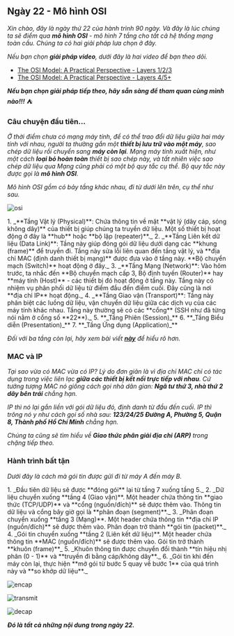 
## Ngày 22 - Mô hình OSI

_Xin chào, đây là ngày thứ 22 của hành trình 90 ngày. Và đây là lúc chúng ta sẽ điểm qua **mô 
hình OSI** - mô hình 7 tầng cho tất cả hệ thống mạng toàn cầu. Chúng ta có hai giải pháp lưa
chọn ở đây._

_Nếu bạn chọn **giải pháp video**, dưới đây là hai video để bạn theo dõi._

- [The OSI Model: A Practical Perspective - Layers 1/2/3](https://www.youtube.com/watch?v=LkolbURrtTs&list=PLIFyRwBY_4bRLmKfP1KnZA6rZbRHtxmXi&index=3)
- [The OSI Model: A Practical Perspective - Layers 4/5+](https://www.youtube.com/watch?v=0aGqGKrRE0g&list=PLIFyRwBY_4bRLmKfP1KnZA6rZbRHtxmXi&index=4)

**_Nếu bạn chọn giải pháp tiếp theo, hãy sẵn sàng để tham quan cùng mình nào!!!_** ⛺

### Câu chuyện đầu tiên...

_Ở thời điểm chưa có mạng máy tính, để có thể trao đổi dữ liệu giữa hai máy tính với nhau, 
người ta thường gắn một **thiết bị lưu trữ vào một máy**, sao chép dữ liệu rồi chuyển sang **máy
còn lại**. Mạng máy tính xuất hiện, như một cách **loại bỏ hoàn toàn** thiết bị sao chép này, và
tất nhiên việc sao chép dữ liệu qua Mạng cũng phải có một bộ quy tắc cụ thể. Bộ quy tắc này
được gọi là **mô hình OSI**._ 

_Mô hình OSI gồm có bảy tầng khác nhau, đi từ dưới lên trên, cụ thể như sau._

![osi](../../../../assets/network/osi.png)

<Steps>
1. _**Tầng Vật lý (Physical)**: Chứa thông tin về mặt **vật lý (dây cáp, sóng không dây)** của thiết bị
giúp chúng ta truyền dữ liệu. Một số thiết bị hoạt động ở đây là **hub** hoặc **bộ lặp (repeater)**._
2. _**Tầng Liên kết dữ liệu (Data Link)**: Tầng này giúp đóng gói dữ liệu dưới dạng các **khung (frame)**
để truyền đi. Tầng này sửa lỗi liên quan đến tầng vật lý, và **địa chỉ MAC (định danh thiết bị mạng)** 
được đưa vào ở tầng này. **Bộ chuyển mạch (Switch)** hoạt động ở đây._
3. _**Tầng Mạng (Network)**: Vào hôm trước, ta nhắc đến **Bộ chuyển mạch cấp 3, Bộ định tuyến (Router)** 
hay **máy tính (Host)** - các thiết bị đó hoạt động ở tầng này. Tầng này có nhiệm vụ phân phối dữ liệu từ 
điểm đầu đến điểm cuối. Đây cũng là nơi **địa chỉ IP** hoạt động._
4. _**Tầng Giao vận (Transport)**: Tầng này phân biệt các luồng dữ liệu, vận chuyển dữ liệu giữa các dịch vụ
của các máy tính khác nhau. Tầng này thường sẽ có các **cổng** (SSH như đã từng nói nằm ở cổng số **22**)._
5. **_Tầng Phiên (Session)_**
6. **_Tầng Biểu diễn (Presentation)_**
7. **_Tầng Ứng dụng (Application)_**
</Steps>

_Đối với ba tầng còn lại, hãy xem bài viết **[này](https://www.geeksforgeeks.org/tcp-ip-model/)** để hiểu rõ hơn._

### MAC và IP

_Tại sao vừa có MAC vừa có IP? Lý do đơn giản là vì địa chỉ MAC chỉ có tác dụng trong việc liên lạc **giữa các thiết bị
kết nối trực tiếp với nhau**. Cứ tưởng tượng MAC nó giống cách gọi nhà dân gian: **Ngã tư thứ 3, nhà thứ 2 dãy bên trái**
chẳng hạn._

_IP thì nó lại gắn liền với gói dữ liệu đó, định danh từ đầu đến cuối. IP thì trông nó y như cách gọi số nhà sau: 
**123/24/25 Đường A, Phường 5, Quận 8, Thành phố Hồ Chí Minh** chẳng hạn._

_Chúng ta cũng sẽ tìm hiểu về **Giao thức phân giải địa chỉ (ARP)** trong chặng tiếp theo._

### Hành trình bất tận

_Dưới đây là cách mà gói tin được gửi đi từ máy A đến máy B._

<Steps>
1. _Đầu tiên dữ liệu sẽ được **đóng gói** lại từ tầng 7 xuống tầng 5._ 
2. _Dữ liệu chuyển xuống **tầng 4 (Giao vận)**. Một header chứa thông tin **giao thức (TCP/UDP)** và **cổng (nguồn/đích)** sẽ 
được thêm vào. Thông tin dữ liệu và cổng bây giờ gọi là **phân đoạn (segment)**._
3. _Phân đoạn chuyển xuống **tầng 3 (Mạng)**. Một header chứa thông tin **địa chỉ IP (nguồn/đích)** sẽ được thêm vào. Phân đoạn 
trở thành **gói tin (packet)**._
4. _Gói tin chuyển xuống **tầng 2 (Liên kết dữ liệu)**. Một header chứa thông tin **MAC (nguồn/đích)** sẽ được thêm vào. Gói tin 
trở thành **khuôn (frame)**_
5. _Khuôn thông tin được chuyển đổi thành **tín hiệu nhị phân (0 - 1)** và **truyền đi bằng cáp/không dây**._
6. _Gói tin khi đến máy còn lại, thực hiện **mở gói từ bước 5 quay về bước 1** của quá trình này và **so khớp dữ liệu**._
</Steps>

![encap](../../../../assets/network/encap.png)

![transmit](../../../../assets/network/transmit.png)

![decap](../../../../assets/network/de_encap.png)

**_Đó là tất cả những nội dung trong ngày 22._**